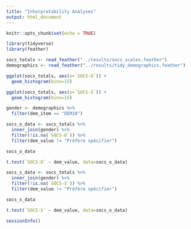 ```yaml
---
title: "Interpretability Analyses"
output: html_document
---
```


```r
knitr::opts_chunk$set(echo = TRUE)
```

```r
library(tidyverse)
library(feather)
```

```r
socs_totals <- read_feather("../results/socs_scales.feather")
demographics <- read_feather("../results/tidy_demographics.feather")
```


```r
ggplot(socs_totals, aes(x=`SOCS-O`)) +
  geom_histogram(bins=15)
```
```r
ggplot(socs_totals, aes(x=`SOCS-S`)) +
  geom_histogram(bins=15)
```

```r
gender <- demographics %>% 
  filter(dem_item == "DEM10")
```

```r
socs_o_data <- socs_totals %>% 
  inner_join(gender) %>% 
  filter(!is.na(`SOCS-O`)) %>% 
  filter(dem_value != "Préfère spécifier")

socs_o_data
```
```r
t.test(`SOCS-O` ~ dem_value, data=socs_o_data)
```
```r
socs_s_data <- socs_totals %>% 
  inner_join(gender) %>% 
  filter(!is.na(`SOCS-S`)) %>% 
  filter(dem_value != "Préfère spécifier")

socs_s_data
```

```r
t.test(`SOCS-S` ~ dem_value, data=socs_o_data)
```

```r
sessionInfo()
```


